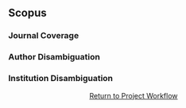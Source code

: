 ## Scopus

### Journal Coverage {.unnumbered}


### Author Disambiguation {.unnumbered}


### Institution Disambiguation {.unnumbered}


<p style="text-align: center;">
  <a href="#sec-workflow-overview" class="btn btn-primary">Return to Project Workflow</a>
</p>




